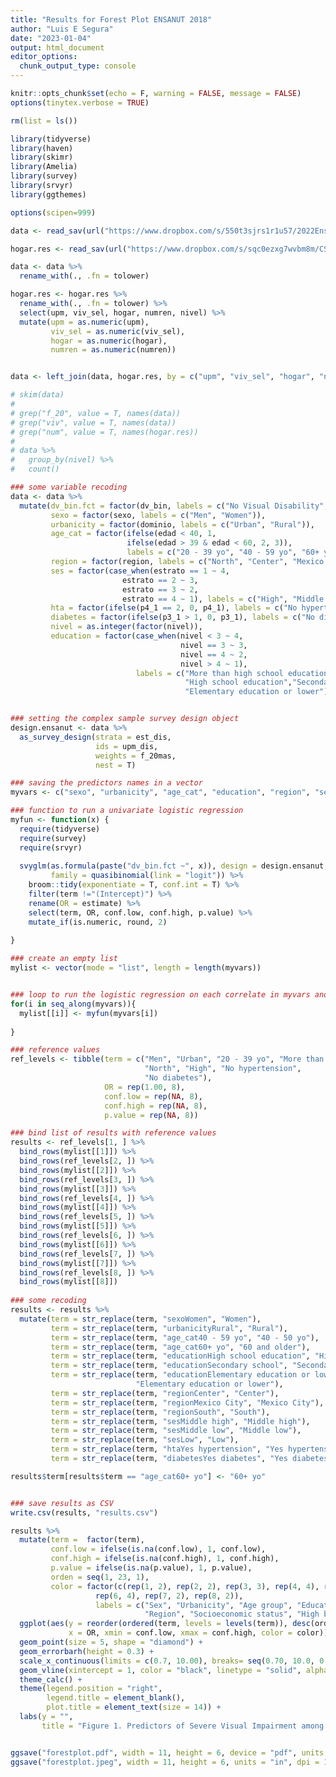 ```yaml
---
title: "Results for Forest Plot ENSANUT 2018"
author: "Luis E Segura"
date: "2023-01-04"
output: html_document
editor_options: 
  chunk_output_type: console
---
```


```r
knitr::opts_chunk$set(echo = F, warning = FALSE, message = FALSE)
options(tinytex.verbose = TRUE)

rm(list = ls())

library(tidyverse)
library(haven)
library(skimr)
library(Amelia)
library(survey)
library(srvyr)
library(ggthemes)

options(scipen=999)

data <- read_sav(url("https://www.dropbox.com/s/550t3sjrs1r1u57/2022Ensanut2018.sav?dl=1"))

hogar.res <- read_sav(url("https://www.dropbox.com/s/sqc0ezxg7wvbm8m/CS_RESIDENTES.sav?dl=1"))

data <- data %>%
  rename_with(., .fn = tolower)

hogar.res <- hogar.res %>%
  rename_with(., .fn = tolower) %>%
  select(upm, viv_sel, hogar, numren, nivel) %>%
  mutate(upm = as.numeric(upm), 
         viv_sel = as.numeric(viv_sel), 
         hogar = as.numeric(hogar), 
         numren = as.numeric(numren))


data <- left_join(data, hogar.res, by = c("upm", "viv_sel", "hogar", "numren"))


```

```r
# skim(data)
# 
# grep("f_20", value = T, names(data))
# grep("viv", value = T, names(data))
# grep("num", value = T, names(hogar.res))
# 
# data %>%
#   group_by(nivel) %>%
#   count()

```

```r

### some variable recoding
data <- data %>%
  mutate(dv_bin.fct = factor(dv_bin, labels = c("No Visual Disability", "Yes Visual Disability")), 
         sexo = factor(sexo, labels = c("Men", "Women")), 
         urbanicity = factor(dominio, labels = c("Urban", "Rural")), 
         age_cat = factor(ifelse(edad < 40, 1, 
                          ifelse(edad > 39 & edad < 60, 2, 3)), 
                          labels = c("20 - 39 yo", "40 - 59 yo", "60+ yo")), 
         region = factor(region, labels = c("North", "Center", "Mexico City", "South")), 
         ses = factor(case_when(estrato == 1 ~ 4, 
                         estrato == 2 ~ 3, 
                         estrato == 3 ~ 2, 
                         estrato == 4 ~ 1), labels = c("High", "Middle high", "Middle low", "Low")),
         hta = factor(ifelse(p4_1 == 2, 0, p4_1), labels = c("No hypertension", "Yes hypertension")), 
         diabetes = factor(ifelse(p3_1 > 1, 0, p3_1), labels = c("No diabetes", "Yes diabetes")), 
         nivel = as.integer(factor(nivel)),
         education = factor(case_when(nivel < 3 ~ 4, 
                                      nivel == 3 ~ 3, 
                                      nivel == 4 ~ 2, 
                                      nivel > 4 ~ 1), 
                            labels = c("More than high school education", 
                                       "High school education","Secondary school", 
                                       "Elementary education or lower")))


### setting the complex sample survey design object
design.ensanut <- data %>%
  as_survey_design(strata = est_dis, 
                   ids = upm_dis, 
                   weights = f_20mas, 
                   nest = T)

```

```r
### saving the predictors names in a vector
myvars <- c("sexo", "urbanicity", "age_cat", "education", "region", "ses", "hta", "diabetes")

### function to run a univariate logistic regression 
myfun <- function(x) {
  require(tidyverse)
  require(survey)
  require(srvyr)
  
  svyglm(as.formula(paste("dv_bin.fct ~", x)), design = design.ensanut, 
         family = quasibinomial(link = "logit")) %>%
    broom::tidy(exponentiate = T, conf.int = T) %>%
    filter(term !="(Intercept)") %>%
    rename(OR = estimate) %>%
    select(term, OR, conf.low, conf.high, p.value) %>%
    mutate_if(is.numeric, round, 2)
    
}

### create an empty list
mylist <- vector(mode = "list", length = length(myvars))


### loop to run the logistic regression on each correlate in myvars and save results into a list
for(i in seq_along(myvars)){
  mylist[[i]] <- myfun(myvars[i])
  
}

### reference values
ref_levels <- tibble(term = c("Men", "Urban", "20 - 39 yo", "More than high school", 
                              "North", "High", "No hypertension", 
                              "No diabetes"), 
                     OR = rep(1.00, 8), 
                     conf.low = rep(NA, 8), 
                     conf.high = rep(NA, 8),
                     p.value = rep(NA, 8))

### bind list of results with reference values
results <- ref_levels[1, ] %>%
  bind_rows(mylist[[1]]) %>%
  bind_rows(ref_levels[2, ]) %>%
  bind_rows(mylist[[2]]) %>%
  bind_rows(ref_levels[3, ]) %>%
  bind_rows(mylist[[3]]) %>%
  bind_rows(ref_levels[4, ]) %>%
  bind_rows(mylist[[4]]) %>%
  bind_rows(ref_levels[5, ]) %>%
  bind_rows(mylist[[5]]) %>%
  bind_rows(ref_levels[6, ]) %>%
  bind_rows(mylist[[6]]) %>%
  bind_rows(ref_levels[7, ]) %>%
  bind_rows(mylist[[7]]) %>%
  bind_rows(ref_levels[8, ]) %>%
  bind_rows(mylist[[8]])
  
### some recoding
results <- results %>%
  mutate(term = str_replace(term, "sexoWomen", "Women"), 
         term = str_replace(term, "urbanicityRural", "Rural"), 
         term = str_replace(term, "age_cat40 - 59 yo", "40 - 50 yo"), 
         term = str_replace(term, "age_cat60+ yo", "60 and older"), 
         term = str_replace(term, "educationHigh school education", "High school education"), 
         term = str_replace(term, "educationSecondary school", "Secondary school"), 
         term = str_replace(term, "educationElementary education or lower", 
                            "Elementary education or lower"),
         term = str_replace(term, "regionCenter", "Center"), 
         term = str_replace(term, "regionMexico City", "Mexico City"),
         term = str_replace(term, "regionSouth", "South"),
         term = str_replace(term, "sesMiddle high", "Middle high"), 
         term = str_replace(term, "sesMiddle low", "Middle low"), 
         term = str_replace(term, "sesLow", "Low"), 
         term = str_replace(term, "htaYes hypertension", "Yes hypertension"), 
         term = str_replace(term, "diabetesYes diabetes", "Yes diabetes"))

results$term[results$term == "age_cat60+ yo"] <- "60+ yo"


### save results as CSV
write.csv(results, "results.csv") 

```

```r

results %>%
  mutate(term =  factor(term), 
         conf.low = ifelse(is.na(conf.low), 1, conf.low), 
         conf.high = ifelse(is.na(conf.high), 1, conf.high), 
         p.value = ifelse(is.na(p.value), 1, p.value), 
         orden = seq(1, 23, 1), 
         color = factor(c(rep(1, 2), rep(2, 2), rep(3, 3), rep(4, 4), rep(5, 4), 
                   rep(6, 4), rep(7, 2), rep(8, 2)), 
                   labels = c("Sex", "Urbanicity", "Age group", "Education", 
                              "Region", "Socioeconomic status", "High blood pressure", "T2DM"))) %>%
  ggplot(aes(y = reorder(ordered(term, levels = levels(term)), desc(orden)), 
             x = OR, xmin = conf.low, xmax = conf.high, color = color)) +
  geom_point(size = 5, shape = "diamond") +
  geom_errorbarh(height = 0.3) + 
  scale_x_continuous(limits = c(0.7, 10.00), breaks= seq(0.70, 10.0, 0.30), name = "Odds Ratio")  +
  geom_vline(xintercept = 1, color = "black", linetype = "solid", alpha = 0.5) +
  theme_calc() +
  theme(legend.position = "right", 
        legend.title = element_blank(), 
        plot.title = element_text(size = 14)) +
  labs(y = "", 
       title = "Figure 1. Predictors of Severe Visual Impairment among the Mexican population.")


ggsave("forestplot.pdf", width = 11, height = 6, device = "pdf", units = "in", dpi = 1800)
ggsave("forestplot.jpeg", width = 11, height = 6, units = "in", dpi = 1800)

```
